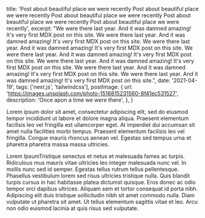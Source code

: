  title:
    'Post about beautiful place we were recently Post about beautiful place we were recently Post about beautiful place we were recently Post about beautiful place we were recently Post about beautiful place we were recently',
  excerpt:
    "We were there last year. And it was damned amazing! It's very first MDX post on this site. We were there last year. And it was damned amazing! It's very first MDX post on this site. We were there last year. And it was damned amazing! It's very first MDX post on this site. We were there last year. And it was damned amazing! It's very first MDX post on this site. We were there last year. And it was damned amazing! It's very first MDX post on this site. We were there last year. And it was damned amazing! It's very first MDX post on this site. We were there last year. And it was damned amazing! It's very first MDX post on this site.",
  date: '2021-04-19',
  tags: ['next.js', 'tailwindcss'],
  postImage: {
    url: 'https://images.unsplash.com/photo-1516815231560-8f41ec531527',
    description: 'Once apon a time we were there',
  },
}



Lorem ipsum dolor sit amet, consectetur adipiscing elit, sed do eiusmod tempor incididunt ut labore et dolore magna aliqua. Praesent elementum facilisis leo vel fringilla est ullamcorper eget. At imperdiet dui accumsan sit amet nulla facilities morbi tempus. Praesent elementum facilisis leo vel fringilla. Congue mauris rhoncus aenean vel. Egestas sed tempus urna et pharetra pharetra massa massa ultricies.

Lorem IpsumTristique senectus et netus et malesuada fames ac turpis. Ridiculous mus mauris vitae ultricies leo integer malesuada nunc vel. In mollis nunc sed id semper. Egestas tellus rutrum tellus pellentesque. Phasellus vestibulum lorem sed risus ultricies tristique nulla. Quis blandit turpis cursus in hac habitasse platea dictumst quisque. Eros donec ac odio tempor orci dapibus ultrices. Aliquam sem et tortor consequat id porta nibh. Adipiscing elit duis tristique sollicitudin nibh sit amet commodo nulla. Diam vulputate ut pharetra sit amet. Ut tellus elementum sagittis vitae et leo. Arcu non odio euismod lacinia at quis risus sed vulputate.
